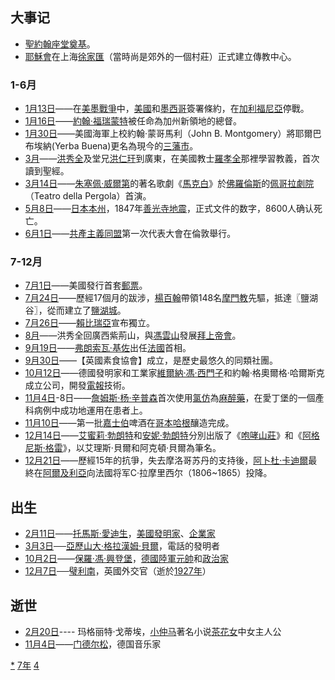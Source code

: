 {{yearTOC|1847|清'''[[道光|道光]]二十七年'''；越南'''[[绍治|绍治]]七年'''；日本'''[[弘化|弘化]]四年'''}}
== 大事记 ==

* [[聖約翰座堂|聖約翰座堂]][[奠基|奠基]]。
* [[耶穌會|耶穌會]]在上海[[徐家匯|徐家匯]]（當時尚是郊外的一個村莊）正式建立傳教中心。

===1-6月===
* [[1月13日|1月13日]]——在[[美墨戰爭|美墨戰爭]]中，[[美國|美國]]和[[墨西哥|墨西哥]]簽署條約，在[[加利福尼亞|加利福尼亞]]停戰。
* [[1月16日|1月16日]]——[[約翰·福瑞蒙特|約翰·福瑞蒙特]]被任命為加州新領地的總督。
* [[1月30日|1月30日]]——美國海軍上校約翰·蒙哥馬利（John B. Montgomery）將耶爾巴布埃納(Yerba Buena)更名為現今的[[三藩市|三藩市]]。
* [[3月|3月]]——[[洪秀全|洪秀全]]及堂兄[[洪仁玕|洪仁玕]]到廣東，在美國教士[[羅孝全|羅孝全]]那裡學習教義，首次讀到聖經。
* [[3月14日|3月14日]]——[[朱塞佩·威尔第|朱塞佩·威爾第]]的著名歌劇《[[馬克白_(歌劇)|馬克白]]》於[[佛罗伦萨|佛羅倫斯]]的[[佩哥拉劇院|佩哥拉劇院]]（Teatro della Pergola）首演。
* [[5月8日|5月8日]]——[[日本|日本]][[本州|本州]]，1847年[[善光寺地震|善光寺地震]]，正式文件的数字，8600人确认死亡。
* [[6月1日|6月1日]]——[[共產主義者同盟|共產主義同盟]]第一次代表大會在倫敦舉行。

===7-12月===
* [[7月1日|7月1日]]——美國發行首套[[郵票|郵票]]。
* [[7月24日|7月24日]]——歷經17個月的跋涉，[[楊百翰|楊百翰]]帶領148名[[摩門教|摩門教]]先驅，抵達〖鹽湖谷〗，從而建立了[[鹽湖城|鹽湖城]]。
* [[7月26日|7月26日]]——[[賴比瑞亞|賴比瑞亞]]宣布獨立。
* [[8月|8月]]——洪秀全回廣西紫荊山，與[[馮雲山|馮雲山]]發展[[拜上帝會|拜上帝會]]。
* [[9月19日|9月19日]]——[[弗朗索瓦·基佐|弗朗索瓦·基佐]]出任[[法國|法國]]首相。
* [[9月30日|9月30日]]——【英國素食協會】成立，是歷史最悠久的同類社團。
* [[10月12日|10月12日]]——德國發明家和工業家[[維爾納·馮·西門子|維爾納·馮·西門子]]和約翰·格奧爾格·哈爾斯克成立公司，開發[[電報|電報]]技術。
* [[11月4日|11月4日]]-8日——[[詹姆斯·杨·辛普森|詹姆斯·杨·辛普森]]首次使用[[氯仿|氯仿]]為[[麻醉藥|麻醉藥]]，在愛丁堡的一個產科病例中成功地運用在患者上。
* [[11月10日|11月10日]]——第一批[[嘉士伯|嘉士伯]]啤酒在[[哥本哈根|哥本哈根]]釀造完成。
* [[12月14日|12月14日]]——[[艾蜜莉·勃朗特|艾蜜莉·勃朗特]]和[[安妮·勃朗特|安妮·勃朗特]]分別出版了《[[呼嘯山莊|咆哮山莊]]》和《[[阿格尼斯·格雷|阿格尼斯·格雷]]》，以艾理斯·貝爾和阿克頓·貝爾為筆名。
* [[12月21日|12月21日]]——歷經15年的抗爭，失去摩洛哥苏丹的支持後，[[阿卜杜·卡迪爾|阿卜杜·卡迪爾]]最終在[[阿爾及利亞|阿爾及利亞]]向法國将军C·拉摩里西尔（1806~1865）投降。

== 出生 ==
* [[2月11日|2月11日]]——[[托馬斯·愛迪生|托馬斯·愛迪生]]，[[美國|美國]][[發明家|發明家]]、[[企業家|企業家]]
* [[3月3日|3月3日]]──[[亞歷山大·格拉漢姆·貝爾|亞歷山大·格拉漢姆·貝爾]]，電話的發明者
* [[10月2日|10月2日]]——[[保羅·馮·興登堡|保羅·馮·興登堡]]，[[德國|德國]][[陸軍元帥|陸軍元帥]]和[[政治家|政治家]]
* [[12月7日|12月7日]]──[[璧利南|璧利南]]，英國外交官（逝於[[1927年|1927年]]）

== 逝世 ==
{{Wikisource year mention}}
* [[2月20日|2月20日]]---- 玛格丽特·戈蒂埃，[[小仲马|小仲马]]著名小说[[茶花女|茶花女]]中女主人公
* [[11月4日|11月4日]]——[[费利克斯·门德尔松|门德尔松]]，德国音乐家

[[Category:1847年|*]]
[[Category:1840年代|7年]]
[[Category:19世纪各年|4]]